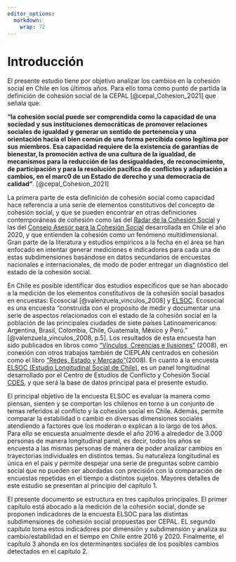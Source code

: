 ```yaml
---
editor_options:
  markdown:
    wrap: 72
---
```


# Introducción {-}

El presente estudio tiene por objetivo analizar los cambios en la cohesión social en Chile en los últimos años. Para ello toma como punto de partida la definición de cohesión social de la CEPAL [@cepal_Cohesion_2021] que señala que:

**“la cohesión social puede ser comprendida como la capacidad de una  sociedad y sus instituciones democráticas de promover relaciones sociales de igualdad y generar un sentido de  pertenencia y una orientación hacia el bien común de una forma percibida como legítima por sus miembros. Esa  capacidad requiere de la existencia de garantías de bienestar, la promoción activa de una cultura de la  igualdad, de mecanismos para la reducción de las desigualdades, de reconocimiento, de participación y para  la resolución pacífica de conflictos y adaptación a cambios, en el marc0 de un Estado de derecho y una  democracia de calidad”**. [@cepal_Cohesion_2021]

La primera parte de esta definición de cohesión social como capacidad hace referencia a una serie de elementos constitutivos del concepto de cohesión social, y que se pueden encontrar en otras definiciones contemporáneas de cohesión como las del [Radar de la Cohesión Social](https://www.bertelsmann-stiftung.de/en/publications/publication/did/social-cohesion-radar/) y las del [Consejo Asesor para la Cohesión Social](https://www.desarrollosocialyfamilia.gob.cl/storage/docs/Informe_Final_Consejo_Cohesion_Social.pdf) desarrollada en Chile el año 2020, y que entienden la cohesión como un fenómeno multidimensional. Gran parte de la literatura y estudios empíricos a la fecha en el área se han enfocado en intentar generar mediciones e indicadores para cada una de estas subdimensiones basándose en datos secundarios de encuestas nacionales e internacionales, de modo de poder entregar un diagnóstico del estado de la cohesión social.

En Chile es posible identificar dos estudios específicos que se han abocado a la medición de los elementos constitutivos de la cohesión social basados en encuestas: Ecosocial [@valenzuela_vinculos_2008] y [ELSOC](https://coes.cl/encuesta-panel/). Ecosocial es una encuesta "construida con el propósito de medir y documentar una serie de aspectos relacionados con el estado de la cohesión social en la población de las principales ciudades de siete países Latinoamericanos: Argentina, Brasil, Colombia, Chile, Guatemala, México y Perú." [@valenzuela_vinculos_2008, p.5]. Los resultados de esta encuesta han sido publicados en libros como ["Vínculos, Creencias e Ilusiones"](https://www.cieplan.org/wp-content/uploads/2019/12/Libro_Completo_Vinculos_Creencia_e_Ilusiones.pdf) (2008), en conexión con otros trabajos también de CIEPLAN centrados en cohesión como el libro ["Redes, Estado y Mercado"](https://www.cieplan.org/wp-content/uploads/2019/12/Libro_Completo_Redes_Estado_y_Mercado_compressed.pdf)(2008). En cuanto a la encuesta [ELSOC (Estudio Longitudinal Social de Chile)](https://coes.cl/encuesta-panel/), es un panel longitudinal desarrollado por el Centro de Estudios de Conflicto y Cohesión Social [COES](https://www.coes.cl/), y que será la base de datos principal para el presente estudio.

El principal objetivo de la encuesta ELSOC es evaluar la manera como piensan, sienten y se comportan los chilenos en torno a un conjunto de temas referidos al conflicto y la cohesión social en Chile. Además, permite comparar la estabilidad o cambio en diversas dimensiones sociales atendiendo a factores que los moderan o explican a lo largo de los años. Para ello se encuesta anualmente desde el año 2016 a alrededor de 3.000 personas de manera longitudinal panel, es decir, todos los años se encuesta a las mismas personas de manera de poder analizar cambios en trayectorias individuales en distintos temas. Su naturaleza longitudinal es única en el país y permite despejar una serie de preguntas sobre cambio social que no pueden ser abordadas con precisión con la comparación de encuestas repetidas en el tiempo a distintos sujetos. Mayores detalles de este estudio se presentan al principio del capítulo 1.

El presente documento se estructura en tres capítulos principales. El primer capítulo está abocado a la medición de la cohesión social, donde se proponen indicadores de la encuesta ELSOC para las distintas subdimensiones de cohesión social propuestas por CEPAL. EL segundo capítulo toma estos indicadores por dimensión y subdimensión y analiza su cambio/estabilidad en el tiempo en Chile entre 2016 y 2020. Finalmente, el capítulo 3 ahonda en los determinantes sociales de los posibles cambios detectados en el capítulo 2.

